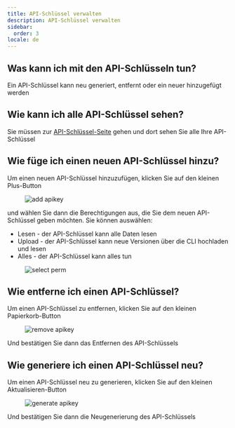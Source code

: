 ```yaml
---
title: API-Schlüssel verwalten
description: API-Schlüssel verwalten
sidebar:
  order: 3
locale: de
---
```


## Was kann ich mit den API-Schlüsseln tun?

Ein API-Schlüssel kann neu generiert, entfernt oder ein neuer hinzugefügt werden

## Wie kann ich alle API-Schlüssel sehen?

Sie müssen zur [API-Schlüssel-Seite](https://console.capgo.app/dashboard/apikeys/) gehen und dort sehen Sie alle Ihre API-Schlüssel

## Wie füge ich einen neuen API-Schlüssel hinzu?

Um einen neuen API-Schlüssel hinzuzufügen, klicken Sie auf den kleinen Plus-Button

<figure><img src="/apikeys-add.webp" alt="add apikey" /><figcaption></figcaption></figure>

und wählen Sie dann die Berechtigungen aus, die Sie dem neuen API-Schlüssel geben möchten. Sie können auswählen:

 - Lesen - der API-Schlüssel kann alle Daten lesen
 - Upload - der API-Schlüssel kann neue Versionen über die CLI hochladen und lesen
 - Alles - der API-Schlüssel kann alles tun

<figure><img src="/apikeys-select-perm.webp" alt="select perm" /><figcaption></figcaption></figure>

## Wie entferne ich einen API-Schlüssel?

Um einen API-Schlüssel zu entfernen, klicken Sie auf den kleinen Papierkorb-Button

<figure><img src="/apikeys-remove.webp" alt="remove apikey" /><figcaption></figcaption></figure>

Und bestätigen Sie dann das Entfernen des API-Schlüssels

## Wie generiere ich einen API-Schlüssel neu?

Um einen API-Schlüssel neu zu generieren, klicken Sie auf den kleinen Aktualisieren-Button

<figure><img src="/apikeys-regenerate.webp" alt="generate apikey" /><figcaption></figcaption></figure>

Und bestätigen Sie dann die Neugenerierung des API-Schlüssels
